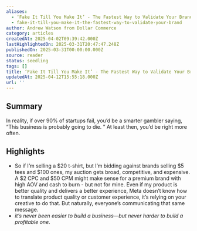 ```yaml
---
aliases:
  - ‘Fake It Till You Make It’ - The Fastest Way to Validate Your Brand
  - fake-it-till-you-make-it-the-fastest-way-to-validate-your-brand
author: Andrew Watson from Dollar Commerce
category: articles
createdAt: 2025-04-02T09:39:42.000Z
lastHighlightedOn: 2025-03-31T20:47:47.248Z
publishedOn: 2025-03-31T00:00:00.000Z
source: reader
status: seedling
tags: []
title: ‘Fake It Till You Make It’ - The Fastest Way to Validate Your Brand
updatedAt: 2025-04-12T15:55:18.000Z
url: ''
---
```

## Summary

In reality, if over 90% of startups fail, you’d be a smarter gambler saying, “This business is probably going to die. ” At least then, you’d be right more often.

## Highlights

- So if I’m selling a $20 t-shirt, but I’m bidding against brands selling $5 tees and $100 ones, my auction gets broad, competitive, and expensive. A $2 CPC and $50 CPM might make sense for a premium brand with high AOV and cash to burn - but not for mine. Even if my product is better quality and delivers a better experience, Meta doesn’t know how to translate product quality or customer experience, it’s relying on your creative to do that. But naturally, everyone’s communicating that same message.
- _it’s never been easier to build a business—but never harder to build a profitable one_.
